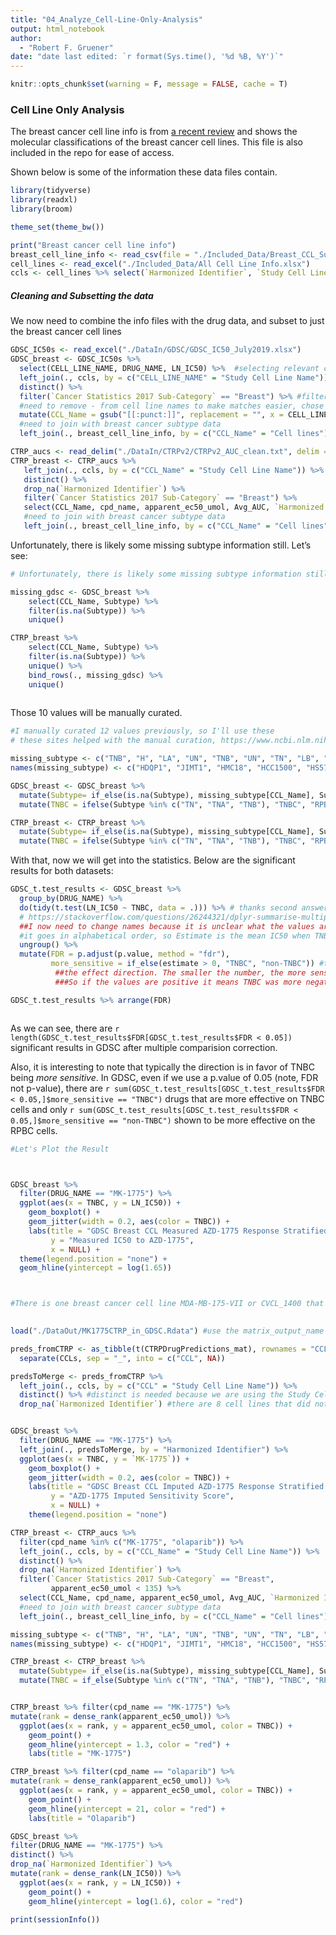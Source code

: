 ```yaml
---
title: "04_Analyze_Cell-Line-Only-Analysis"
output: html_notebook
author:
  - "Robert F. Gruener"
date: "date last edited: `r format(Sys.time(), '%d %B, %Y')`"
---
```

```r
knitr::opts_chunk$set(warning = F, message = FALSE, cache = T)
```


### Cell Line Only Analysis

The breast cancer cell line info is from [a recent review](http://www.jcancer.org/v08p3131.htm) and shows the molecular classifications of the breast cancer cell lines. This file is also included in the repo for ease of access. 

Shown below is some of the information these data files contain. 

```r
library(tidyverse)
library(readxl)
library(broom)

theme_set(theme_bw())
```


```r
print("Breast cancer cell line info")
breast_cell_line_info <- read_csv(file = "./Included_Data/Breast_CCL_Subtypes.csv")
cell_lines <- read_excel("./Included_Data/All Cell Line Info.xlsx")
ccls <- cell_lines %>% select(`Harmonized Identifier`, `Study Cell Line Name`, `Cancer Statistics 2017 Sub-Category`)
```

##### Cleaning and Subsetting the data

We now need to combine the info files with the drug data, and subset to just the breast cancer cell lines

```r

GDSC_IC50s <- read_excel("./DataIn/GDSC/GDSC_IC50_July2019.xlsx")
GDSC_breast <- GDSC_IC50s %>% 
  select(CELL_LINE_NAME, DRUG_NAME, LN_IC50) %>%  #selecting relevant columns 
  left_join(., ccls, by = c("CELL_LINE_NAME" = "Study Cell Line Name")) %>% 
  distinct() %>% 
  filter(`Cancer Statistics 2017 Sub-Category` == "Breast") %>% #filter to breast cancers only
  #need to remove - from cell line names to make matches easier, chose to remove all punctuation as follows:
  mutate(CCL_Name = gsub("[[:punct:]]", replacement = "", x = CELL_LINE_NAME)) %>% 
  #need to join with breast cancer subtype data
  left_join(., breast_cell_line_info, by = c("CCL_Name" = "Cell lines"))

CTRP_aucs <- read_delim("./DataIn/CTRPv2/CTRPv2_AUC_clean.txt", delim = "\t")
CTRP_breast <- CTRP_aucs %>%
   left_join(., ccls, by = c("CCL_Name" = "Study Cell Line Name")) %>%
   distinct() %>%
   drop_na(`Harmonized Identifier`) %>%
   filter(`Cancer Statistics 2017 Sub-Category` == "Breast") %>%
   select(CCL_Name, cpd_name, apparent_ec50_umol, Avg_AUC, `Harmonized Identifier`) %>%  #selecting relevant columns
   #need to join with breast cancer subtype data
   left_join(., breast_cell_line_info, by = c("CCL_Name" = "Cell lines"))

```

Unfortunately, there is likely some missing subtype information still. Let's see:

``` r
# Unfortunately, there is likely some missing subtype information still. Let's see:

missing_gdsc <- GDSC_breast %>% 
    select(CCL_Name, Subtype) %>% 
    filter(is.na(Subtype)) %>% 
    unique() 

CTRP_breast %>% 
    select(CCL_Name, Subtype) %>% 
    filter(is.na(Subtype)) %>% 
    unique() %>% 
    bind_rows(., missing_gdsc) %>% 
    unique()
    

```

Those 10 values will be manually curated. 

```r
#I manually curated 12 values previously, so I'll use these 
# these sites helped with the manual curation, https://www.ncbi.nlm.nih.gov/pmc/articles/PMC3127435/, https://www.ncbi.nlm.nih.gov/pmc/articles/PMC5001206/

missing_subtype <- c("TNB", "H", "LA", "UN", "TNB", "UN", "TN", "LB", "TN", "H", "UN", "TNB") #"UN", unclassifiable, problematic cell lines with conflicting status claims in the literature
names(missing_subtype) <- c("HDQP1", "JIMT1", "HMC18", "HCC1500", "HS578T", "HCC1419", "COLO824", "EVSAT", "MRKnu1", "OCUBM", "YMB1E", "MB157")

GDSC_breast <- GDSC_breast %>% 
  mutate(Subtype= if_else(is.na(Subtype), missing_subtype[CCL_Name], Subtype)) %>% 
  mutate(TNBC = ifelse(Subtype %in% c("TN", "TNA", "TNB"), "TNBC", "RPBC"))

CTRP_breast <- CTRP_breast %>% 
  mutate(Subtype= if_else(is.na(Subtype), missing_subtype[CCL_Name], Subtype)) %>% 
  mutate(TNBC = ifelse(Subtype %in% c("TN", "TNA", "TNB"), "TNBC", "RPBC"))

```


With that, now we will get into the statistics. Below are the significant results for both datasets:

```r
GDSC_t.test_results <- GDSC_breast %>% 
  group_by(DRUG_NAME) %>% 
  do(tidy(t.test(LN_IC50 ~ TNBC, data = .))) %>% # thanks second answer here
  # https://stackoverflow.com/questions/26244321/dplyr-summarise-multiple-columns-using-t-test
  ##I now need to change names because it is unclear what the values are. 
  #it goes in alphabetical order, so Estimate is the mean IC50 when TNBC=="no" minus the mean of TNBC=="yes" 
  ungroup() %>% 
  mutate(FDR = p.adjust(p.value, method = "fdr"), 
         more_sensitive = if_else(estimate > 0, "TNBC", "non-TNBC")) #this summarizes 
          ##the effect direction. The smaller the number, the more sensitive the cell was to this drug
          ###So if the values are positive it means TNBC was more negative and thus more sensitive

GDSC_t.test_results %>% arrange(FDR)



```

As we can see, there are `r length(GDSC_t.test_results$FDR[GDSC_t.test_results$FDR < 0.05])` significant results in GDSC after multiple comparision correction. 

Also, it is interesting to note that typically the direction is in favor of TNBC being *more sensitive*. In GDSC, even if we  use a p.value of 0.05 (note, FDR not p-value), there are `r sum(GDSC_t.test_results[GDSC_t.test_results$FDR < 0.05,]$more_sensitive == "TNBC")` drugs that are more effective on TNBC cells and only `r sum(GDSC_t.test_results[GDSC_t.test_results$FDR < 0.05,]$more_sensitive == "non-TNBC")` shown to be more effective on the RPBC cells. 


```r
#Let's Plot the Result



GDSC_breast %>% 
  filter(DRUG_NAME == "MK-1775") %>% 
  ggplot(aes(x = TNBC, y = LN_IC50)) + 
    geom_boxplot() + 
    geom_jitter(width = 0.2, aes(color = TNBC)) +
    labs(title = "GDSC Breast CCL Measured AZD-1775 Response Stratified by TNBC Status", 
         y = "Measured IC50 to AZD-1775", 
         x = NULL) + 
  theme(legend.position = "none") + 
  geom_hline(yintercept = log(1.65))



#There is one breast cancer cell line MDA-MB-175-VII or CVCL_1400 that wasn't imputed on apparently. Perhaps that one is missing RNA-Seq Data
 

```



```r
load("./DataOut/MK1775CTRP_in_GDSC.Rdata") #use the matrix_output_name from IMputing Drug Response in GDSC

preds_fromCTRP <- as_tibble(t(CTRPDrugPredictions_mat), rownames = "CCLs") %>% 
  separate(CCLs, sep = "_", into = c("CCL", NA))

predsToMerge <- preds_fromCTRP %>% 
  left_join(., ccls, by = c("CCL" = "Study Cell Line Name")) %>% 
  distinct() %>% #distinct is needed because we are using the Study Cell Line Name which includes multiple studies, so the same name might be listed twice
  drop_na(`Harmonized Identifier`) #there are 8 cell lines that did not match with a Cellosaurus ID, which I am simply dropping for convenience


GDSC_breast %>% 
  filter(DRUG_NAME == "MK-1775") %>% 
  left_join(., predsToMerge, by = "Harmonized Identifier") %>% 
  ggplot(aes(x = TNBC, y = `MK-1775`)) + 
    geom_boxplot() + 
    geom_jitter(width = 0.2, aes(color = TNBC)) +
    labs(title = "GDSC Breast CCL Imputed AZD-1775 Response Stratified by TNBC Status" ,
         y = "AZD-1775 Imputed Sensitivity Score",
         x = NULL) + 
    theme(legend.position = "none")
```


```r
CTRP_breast <- CTRP_aucs %>%
  filter(cpd_name %in% c("MK-1775", "olaparib")) %>% 
  left_join(., ccls, by = c("CCL_Name" = "Study Cell Line Name")) %>%
  distinct() %>% 
  drop_na(`Harmonized Identifier`) %>% 
  filter(`Cancer Statistics 2017 Sub-Category` == "Breast", 
         apparent_ec50_umol < 135) %>%  
  select(CCL_Name, cpd_name, apparent_ec50_umol, Avg_AUC, `Harmonized Identifier`) %>%  #selecting relevant columns 
  #need to join with breast cancer subtype data
  left_join(., breast_cell_line_info, by = c("CCL_Name" = "Cell lines"))

missing_subtype <- c("TNB", "H", "LA", "UN", "TNB", "UN", "TN", "LB", "TN", "H", "UN", "TNB") #"UN", unclassifiable, problematic cell lines with conflicting status claims in the literature
names(missing_subtype) <- c("HDQP1", "JIMT1", "HMC18", "HCC1500", "HS578T", "HCC1419", "COLO824", "EVSAT", "MRKnu1", "OCUBM", "YMB1E", "MB157")

CTRP_breast <- CTRP_breast %>% 
  mutate(Subtype= if_else(is.na(Subtype), missing_subtype[CCL_Name], Subtype)) %>% 
  mutate(TNBC = if_else(Subtype %in% c("TN", "TNA", "TNB"), "TNBC", "RPBC"))


CTRP_breast %>% filter(cpd_name == "MK-1775") %>%
mutate(rank = dense_rank(apparent_ec50_umol)) %>% 
  ggplot(aes(x = rank, y = apparent_ec50_umol, color = TNBC)) + 
    geom_point() + 
    geom_hline(yintercept = 1.3, color = "red") + 
    labs(title = "MK-1775")

CTRP_breast %>% filter(cpd_name == "olaparib") %>% 
mutate(rank = dense_rank(apparent_ec50_umol)) %>% 
  ggplot(aes(x = rank, y = apparent_ec50_umol, color = TNBC)) + 
    geom_point() + 
    geom_hline(yintercept = 21, color = "red") + 
    labs(title = "Olaparib")

```






```r
GDSC_breast %>%
filter(DRUG_NAME == "MK-1775") %>% 
distinct() %>% 
drop_na(`Harmonized Identifier`) %>% 
mutate(rank = dense_rank(LN_IC50)) %>% 
  ggplot(aes(x = rank, y = LN_IC50)) + 
    geom_point() + 
    geom_hline(yintercept = log(1.6), color = "red")
```


```r
print(sessionInfo())
```

